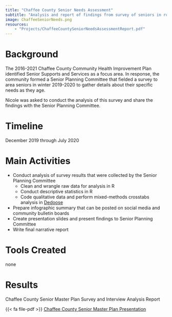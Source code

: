 ```yaml
---
title: "Chaffee County Senior Needs Assessment"
subtitle: "Analysis and report of findings from survey of seniors in rural Colorado county"
image: ChaffeeSeniorNeeds.png
resources: 
    - "Projects/ChaffeeCountySeniorNeedsAssessmentReport.pdf"
---
```


# Background  

The 2016-2021 Chaffee County Community Health Improvement Plan identified Senior Supports and Services as a focus area. In response, the community formed a Senior Planning Committee that fielded a survey to area seniors in winter 2019-2020 to gather details about their specific needs as they age.  

Nicole was asked to conduct the analysis of this survey and share the findings with the Senior Planning Committee.  

# Timeline 

December 2019 through July 2020  

# Main Activities  

* Conduct analysis of survey results that were collected by the Senior Planning Committee  
  + Clean and wrangle raw data for analysis in R  
  + Conduct descriptive statistics in R
  + Code qualitative data and perform mixed-methods crosstabs analysis in [Dedoose](https://dedoose.com)
* Prepare infographic summary that can be posted on social media and community bulletin boards  
* Create presentation slides and present findings to Senior Planning Committee  
* Write final narrative report  

# Tools Created  

none  

# Results  

Chaffee County Senior Master Plan Survey and Interview Analysis Report

{{< fa file-pdf >}} [Chaffee County Senior Master Plan Presentation](https://drive.google.com/file/d/1pDWnLlHZz2FB5CY5gdZLXVuAV5yFDLM0/view)
